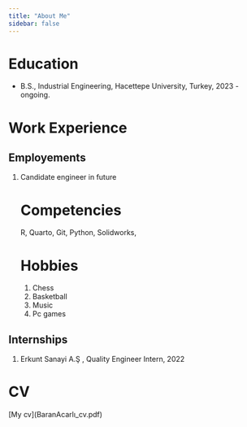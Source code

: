 ```yaml
---
title: "About Me"
sidebar: false 
---
```


# Education

-   B.S., Industrial Engineering, Hacettepe University, Turkey, 2023 - ongoing.

# Work Experience

## Employements

1.  Candidate engineer in future

    # Competencies

    R, Quarto, Git, Python, Solidworks,

    # Hobbies

    1.  Chess
    2.  Basketball
    3.  Music
    4.  Pc games

## Internships

1.  Erkunt Sanayi A.Ş , Quality Engineer Intern, 2022

# CV

\[My cv\](BaranAcarlı_cv.pdf)
